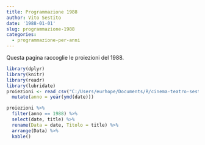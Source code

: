 ```yaml
---
title: Programmazione 1988
author: Vito Sestito
date: '1988-01-01'
slug: programmazione-1988
categories:
  - programmazione-per-anni
---
```



Questa pagina raccoglie le proiezioni del 1988.


```r
library(dplyr)
library(knitr)
library(readr)
library(lubridate)
proiezioni <- read_csv("C:/Users/eurhope/Documents/R/cinema-teatro-sestito/static/data/programmazione_agende.csv") %>% 
  mutate(anno = year(ymd(date)))
```


```r
proiezioni %>% 
  filter(anno == 1988) %>% 
  select(date, title) %>% 
  rename(Data = date, Titolo = title) %>% 
  arrange(Data) %>% 
  kable()
```

